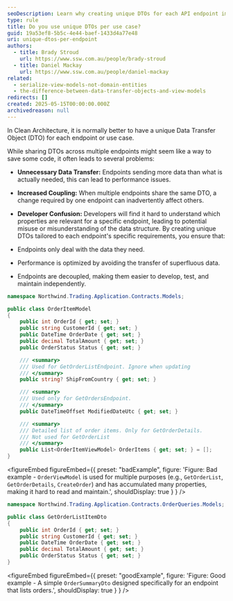```yaml
---
seoDescription: Learn why creating unique DTOs for each API endpoint improves performance, reduces coupling, and leads to better maintainability in Clean Architecture.
type: rule
title: Do you use unique DTOs per use case?
guid: 19a53ef8-5b5c-4e44-baef-1433d4a77e48
uri: unique-dtos-per-endpoint
authors:
  - title: Brady Stroud
    url: https://www.ssw.com.au/people/brady-stroud
  - title: Daniel Mackay
    url: https://www.ssw.com.au/people/daniel-mackay
related:
  - serialize-view-models-not-domain-entities
  - the-difference-between-data-transfer-objects-and-view-models
redirects: []
created: 2025-05-15T00:00:00.000Z
archivedreason: null
---
```


In Clean Architecture, it is normally better to have a unique Data Transfer Object (DTO) for each endpoint or use case.

While sharing DTOs across multiple endpoints might seem like a way to save some code, it often leads to several problems:

* **Unnecessary Data Transfer:** Endpoints sending more data than what is actually needed, this can lead to performance issues.
* **Increased Coupling:** When multiple endpoints share the same DTO, a change required by one endpoint can inadvertently affect others.
* **Developer Confusion:** Developers will find it hard to understand which properties are relevant for a specific endpoint, leading to potential misuse or misunderstanding of the data structure.
By creating unique DTOs tailored to each endpoint's specific requirements, you ensure that:

* Endpoints only deal with the data they need.
* Performance is optimized by avoiding the transfer of superfluous data.
* Endpoints are decoupled, making them easier to develop, test, and maintain independently.

```csharp
namespace Northwind.Trading.Application.Contracts.Models;

public class OrderItemModel
{
    public int OrderId { get; set; }
    public string CustomerId { get; set; }
    public DateTime OrderDate { get; set; }
    public decimal TotalAmount { get; set; }
    public OrderStatus Status { get; set; }

    /// <summary>
    /// Used for GetOrderListEndpoint. Ignore when updating
    /// </summary>
    public string? ShipFromCountry { get; set; }

    /// <summary>
    /// Used only for GetOrdersEndpoint.
    /// </summary>
    public DateTimeOffset ModifiedDateUtc { get; set; }

    /// <summary>
    /// Detailed list of order items. Only for GetOrderDetails.
    /// Not used for GetOrderList
    /// </summary>
    public List<OrderItemViewModel> OrderItems { get; set; } = [];
}
```

<figureEmbed figureEmbed={{
  preset: "badExample",
  figure: 'Figure: Bad example - `OrderViewModel` is used for multiple purposes (e.g., `GetOrderList`, `GetOrderDetails`, `CreateOrder`) and has accumulated many properties, making it hard to read and maintain.',
  shouldDisplay: true
} } />


```csharp
namespace Northwind.Trading.Application.Contracts.OrderQueries.Models;

public class GetOrderListItemDto
{
    public int OrderId { get; set; }
    public string CustomerId { get; set; }
    public DateTime OrderDate { get; set; }
    public decimal TotalAmount { get; set; }
    public OrderStatus Status { get; set; }
}
```

<figureEmbed figureEmbed={{
  preset: "goodExample",
  figure: 'Figure: Good example - A simple `OrderSummaryDto` designed specifically for an endpoint that lists orders.',
  shouldDisplay: true
} } />
